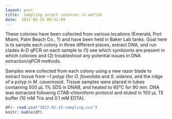 ```yaml
---
layout: post
title:  Sampling intact colonies in wetlab
date:  2017-02-15 09:31:09
---
```


These colonies have been collected from various locations (Emerald, Port Miami, Palm Beach Co., ?) and have been held in Baker Lab tanks. Goal here is to sample each colony in three different places, extract DNA, and run clades A-D qPCR on each sample to (1) see which symbionts are present in which colonies and (2) troubleshoot any potential issues in DNA extraction/qPCR methods.

Samples were collected from each colony using a new razor blade to extract tissue from ~1 polyp (for *O. faveolata* and *S. siderea*, and the ridge of a polyp in *M. cavernosa*). Tissue samples were placed in tubes containing 500 µL 1% SDS in DNAB, and heated to 65°C for 90 min. DNA was extracted following CTAB-chloroform protocol and eluted in 100 µL TE buffer (10 mM Tris and 0.1 mM EDTA).

```r
df<- read.csv("2017-02-15-sampling.csv")
knitr::kable(df)
```
